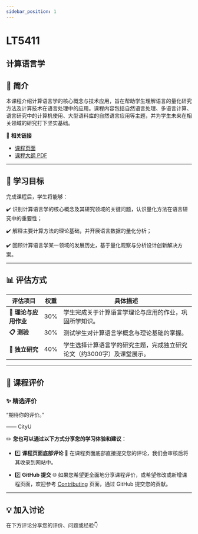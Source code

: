 ```yaml
---
sidebar_position: 1
---
```


# LT5411
## 计算语言学

## **📘 简介**
本课程介绍计算语言学的核心概念与技术应用，旨在帮助学生理解语言的量化研究方法及计算技术在语言处理中的应用。课程内容包括自然语言处理、多语言计算、语言研究中的计算机使用、大型语料库的自然语言应用等主题，并为学生未来在相关领域的研究打下坚实基础。

🔗 **相关链接**
- [课程页面](https://www.cityu.edu.hk/catalogue/pg/202425/course/LT5411.htm)
- [课程大纲 PDF](https://www.cityu.edu.hk/catalogue/pg/202425/course/LT5411.pdf)

---

## **🎯 学习目标**

完成课程后，学生将能够：

✔️ 识别计算语言学的核心概念及其研究领域的关键问题，认识量化方法在语言研究中的重要性；

✔️ 解释主要计算方法的理论基础，并开展语言数据的量化分析；

✔️ 回顾计算语言学某一领域的发展历史，基于量化观察与分析设计创新解决方案。

---

## **📊 评估方式**

| **评估项目**                | **权重** | **具体描述**                                                                                     |
|----------------------------|---------|-----------------------------------------------------------------------------------------------|
| **📖 理论与应用作业**       | 30%     | 学生完成关于计算语言学理论与应用的作业，巩固所学知识。                                                  |
| **📋 测验**                | 30%     | 测试学生对计算语言学概念与理论基础的掌握。                                                         |
| **📄 独立研究**            | 40%     | 学生选择计算语言学的研究主题，完成独立研究论文（约3000字）及课堂展示。                                      |

---

## **💬 课程评价**

### ✨ **精选评价**
<div className={commentStyles.commentBox}>
    <p className={commentStyles.commentText}>
        “期待你的评价。”
    </p>
    <p className={commentStyles.commentAuthor}>—— CityU</p>
</div>

✏️ **您也可以通过以下方式分享您的学习体验和建议：**

- 1️⃣ **课程页面底部评论**
💬 在课程页面底部直接提交您的评论，我们会审核后将其收录到网站中。

- 2️⃣ **GitHub 提交**
🌐 如果您希望更全面地分享课程评价，或希望修改或新增课程页面，欢迎参考 [Contributing](https://penjc.github.io/CityU/contributing) 页面，通过 GitHub 提交您的贡献。

---

## **💡 加入讨论**

在下方评论分享您的评价、问题或经验👇
<Utterances />
